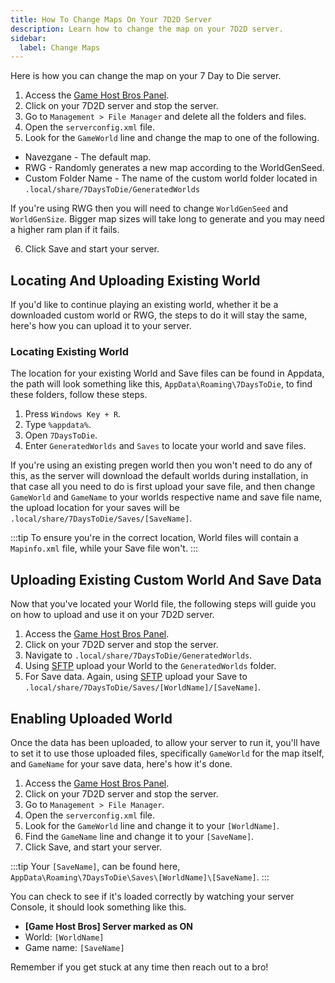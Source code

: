 ```yaml
---
title: How To Change Maps On Your 7D2D Server
description: Learn how to change the map on your 7D2D server.
sidebar:
  label: Change Maps
---
```


Here is how you can change the map on your 7 Day to Die server.

1. Access the [Game Host Bros Panel](https://panel.gamehostbros.com/).
2. Click on your 7D2D server and stop the server.
3. Go to `Management > File Manager` and delete all the folders and files.
4. Open the `serverconfig.xml` file.
5. Look for the `GameWorld` line and change the map to one of the following.

- Navezgane - The default map.
- RWG - Randomly generates a new map according to the WorldGenSeed.
- Custom Folder Name - The name of the custom world folder located in `.local/share/7DaysToDie/GeneratedWorlds`

If you're using RWG then you will need to change `WorldGenSeed` and `WorldGenSize`. Bigger map sizes will take long to generate and you may need a higher ram plan if it fails.

6. Click Save and start your server.

## Locating And Uploading Existing World 

If you'd like to continue playing an existing world, whether it be a downloaded custom world or RWG, the steps to do it will stay the same, here's how you can upload it to your server.

### Locating Existing World

The location for your existing World and Save files can be found in Appdata, the path will look something like this, `AppData\Roaming\7DaysToDie`, to find these folders, follow these steps.

1. Press `Windows Key + R`.
2. Type `%appdata%`.
3. Open `7DaysToDie`.
4. Enter `GeneratedWorlds` and `Saves` to locate your world and save files.

If you're using an existing pregen world then you won't need to do any of this, as the server will download the default worlds during installation, in that case all you need to do is first upload your save file, and then change `GameWorld` and `GameName` to your worlds respective name and save file name, the upload location for your saves will be `.local/share/7DaysToDie/Saves/[SaveName]`. 

:::tip
To ensure you're in the correct location, World files will contain a `Mapinfo.xml` file, while your Save file won't.
:::

## Uploading Existing Custom World And Save Data

Now that you've located your World file, the following steps will guide you on how to upload and use it on your 7D2D server.

1. Access the [Game Host Bros Panel](https://panel.gamehostbros.com/).
2. Click on your 7D2D server and stop the server.
3. Navigate to `.local/share/7DaysToDie/GeneratedWorlds`.
4. Using [SFTP](https://guides.gamehostbros.com/getting-started/uploading-files/) upload your World to the `GeneratedWorlds` folder.
5. For Save data. Again, using [SFTP](https://guides.gamehostbros.com/getting-started/uploading-files/) upload your Save to `.local/share/7DaysToDie/Saves/[WorldName]/[SaveName]`.

## Enabling Uploaded World

Once the data has been uploaded, to allow your server to run it, you'll have to set it to use those uploaded files, specifically `GameWorld` for the map itself, and `GameName` for your save data, here's how it's done.

1. Access the [Game Host Bros Panel](https://panel.gamehostbros.com/).
2. Click on your 7D2D server and stop the server.
3. Go to `Management > File Manager`.
4. Open the `serverconfig.xml` file.
5. Look for the `GameWorld` line and change it to your `[WorldName]`.
6. Find the `GameName` line and change it to your `[SaveName]`.
7. Click Save, and start your server.

:::tip
Your `[SaveName]`, can be found here, `AppData\Roaming\7DaysToDie\Saves\[WorldName]\[SaveName]`.
:::

You can check to see if it's loaded correctly by watching your server Console, it should look something like this.
- **[Game Host Bros] Server marked as ON**
- World:       `[WorldName]`
- Game name:   `[SaveName]`

Remember if you get stuck at any time then reach out to a bro! 






